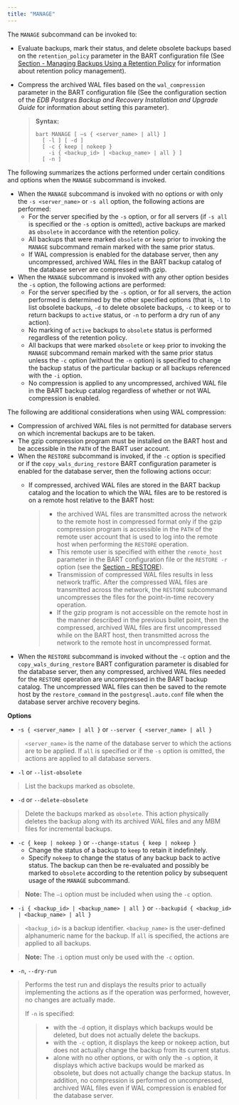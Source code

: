 ```yaml
---
title: "MANAGE"
---
```


<div id="manage" class="registered_link"></div>


The `MANAGE` subcommand can be invoked to:

-   Evaluate backups, mark their status, and delete obsolete backups based on the `retention_policy` parameter in the BART configuration file (See [Section - Managing Backups Using a Retention Policy](../../04_using_bart/02_managing_backups_using_a_retention_policy/#managing_backups_using_a_retention_policy) for information about retention policy management).

-   Compress the archived WAL files based on the `wal_compression` parameter in the BART configuration file (See the configuration section of the *EDB Postgres Backup and Recovery Installation and Upgrade Guide* for information about setting this parameter).

    > **Syntax:**
    >
    >     bart MANAGE [ –s { <server_name> | all} ]
    >       [ -l ] [ -d ]
    >       [ -c { keep | nokeep }
    >         -i { <backup_id> | <backup_name> | all } ]
    >       [ -n ]

The following summarizes the actions performed under certain conditions and options when the `MANAGE` subcommand is invoked.

-   When the `MANAGE` subcommand is invoked with no options or with only the `-s <server_name>` or `-s all` option, the following actions are performed:
    -   For the server specified by the `-s` option, or for all servers (if `-s all` is specified or the `-s` option is omitted), active backups are marked as `obsolete` in accordance with the retention policy.
    -   All backups that were marked `obsolete` or `keep` prior to invoking the `MANAGE` subcommand remain marked with the same prior status.
    -   If WAL compression is enabled for the database server, then any uncompressed, archived WAL files in the BART backup catalog of the database server are compressed with gzip.
-   When the `MANAGE` subcommand is invoked with any other option besides the `-s` option, the following actions are performed:
    -   For the server specified by the `-s` option, or for all servers, the action performed is determined by the other specified options (that is, `-l` to list obsolete backups, `-d` to delete obsolete backups, `-c` to keep or to return backups to `active` status, or `-n` to perform a dry run of any action).
    -   No marking of `active` backups to `obsolete` status is performed regardless of the retention policy.
    -   All backups that were marked `obsolete` or `keep` prior to invoking the `MANAGE` subcommand remain marked with the same prior status unless the `-c` option (without the `-n` option) is specified to change the backup status of the particular backup or all backups referenced with the `-i` option.
    -   No compression is applied to any uncompressed, archived WAL file in the BART backup catalog regardless of whether or not WAL compression is enabled.

The following are additional considerations when using WAL compression:

-   Compression of archived WAL files is not permitted for database servers on which incremental backups are to be taken.
-   The gzip compression program must be installed on the BART host and be accessible in the `PATH` of the BART user account.
-   When the `RESTORE` subcommand is invoked, if the `-c` option is specified or if the `copy_wals_during_restore` BART configuration parameter is enabled for the database server, then the following actions occur:
    -   If compressed, archived WAL files are stored in the BART backup catalog and the location to which the WAL files are to be restored is on a remote host relative to the BART host:

        > -   the archived WAL files are transmitted across the network to the remote host in compressed format only if the gzip compression program is accessible in the `PATH` of the remote user account that is used to log into the remote host when performing the `RESTORE` operation.
        > -   This remote user is specified with either the `remote_host` parameter in the BART configuration file or the `RESTORE -r` option (see the [Section - RESTORE](../../04_using_bart/03_basic_bart_subcommand_usage/#restore)).
        > -   Transmission of compressed WAL files results in less network traffic. After the compressed WAL files are transmitted across the network, the `RESTORE` subcommand uncompresses the files for the point-in-time recovery operation.
        > -   If the gzip program is not accessible on the remote host in the manner described in the previous bullet point, then the compressed, archived WAL files are first uncompressed while on the BART host, then transmitted across the network to the remote host in uncompressed format.
-   When the `RESTORE` subcommand is invoked without the `-c` option and the `copy_wals_during_restore` BART configuration parameter is disabled for the database server, then any compressed, archived WAL files needed for the `RESTORE` operation are uncompressed in the BART backup catalog. The uncompressed WAL files can then be saved to the remote host by the `restore_command` in the `postgresql.auto.conf` file when the database server archive recovery begins.

**Options**

-   \-`s { <server_name> | all }` or `--server { <server_name> | all }`

> `<server_name>` is the name of the database server to which the actions are to be applied. If `all` is specified or if the `-s` option is omitted, the actions are applied to all database servers.

-   `-l` or `--list-obsolete`

> List the backups marked as obsolete.

-   `-d` or `--delete-obsolete`

> Delete the backups marked as `obsolete`. This action physically deletes the backup along with its archived WAL files and any MBM files for incremental backups.

-   `-c { keep | nokeep }` or `--change-status { keep | nokeep }`
    -   Change the status of a backup to `keep` to retain it indefinitely.
    -   Specify `nokeep` to change the status of any backup back to active status. The backup can then be re-evaluated and possibly be marked to `obsolete` according to the retention policy by subsequent usage of the `MANAGE` subcommand.

> **Note:** The `–i` option must be included when using the `-c` option.


-   `-i { <backup_id> | <backup_name> | all }` or `--backupid { <backup_id> | <backup_name> | all }`

> `<backup_id>` is a backup identifier. `<backup_name>` is the user-defined alphanumeric name for the backup. If `all` is specified, the actions are applied to all backups.

> **Note:** The `-i` option must only be used with the `-c` option.


-   `-n`, `--dry-run`

> Performs the test run and displays the results prior to actually implementing the actions as if the operation was performed, however, no changes are actually made.
>
> If `-n` is specified:
>
> > -   with the `-d` option, it displays which backups would be deleted, but does not actually delete the backups.
> > -   with the `-c` option, it displays the keep or nokeep action, but does not actually change the backup from its current status.
> > -   alone with no other options, or with only the `-s` option, it displays which active backups would be marked as obsolete, but does not actually change the backup status. In addition, no compression is performed on uncompressed, archived WAL files even if WAL compression is enabled for the database server.
